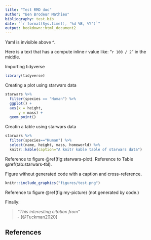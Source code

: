 ```yaml
---
title: "Test RMD doc"
author: "Ben Brodeur Mathieu"
bibliography: test.bib
date: "`r format(Sys.time(), '%d %B, %Y')`"
output: bookdown::html_document2
---
```


Yaml is invisible above ^.

Here is a text that has a compute inline r value like: "`r 100 / 2`" in the middle.

Importing tidyverse
```r
library(tidyverse)
```

Creating a plot using starwars data
```r
starwars %>%
  filter(species == "Human") %>%
  ggplot() +
  aes(x = height,
      y = mass) +
  geom_point()
```

Creatin a table using starwars data
```r
starwars %>%
  filter(species=="Human") %>%
  select(name, height, mass, homeworld) %>%
  knitr::kable(caption="A knitr kable table of starwars data")
```


Reference to figure \@ref(fig:starwars-plot).
Reference to Table \@ref(tab:starwars-tbl).

Figure without generated code with a caption and cross-reference.

```r
knitr::include_graphics("figures/test.png")
```

Reference to figure \@ref(fig:my-picture) (not generated by code.)

Finally:

>_"This interesting citation from"_ </br>
- [@Tuckman2020]

## References
